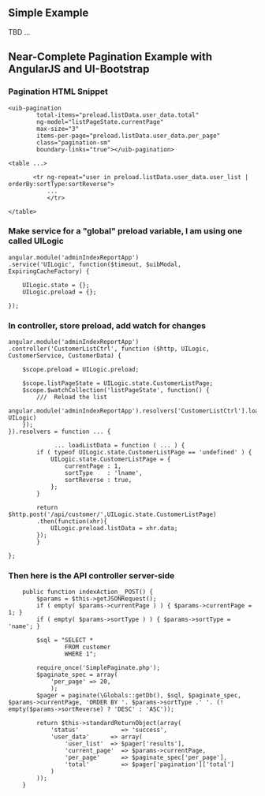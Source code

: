 ==  Simple Example ==

TBD ...


==  Near-Complete Pagination Example with AngularJS and UI-Bootstrap ==

=== Pagination HTML Snippet ===
<pre>
<uib-pagination
		total-items="preload.listData.user_data.total"
		ng-model="listPageState.currentPage"
		max-size="3"
		items-per-page="preload.listData.user_data.per_page"
		class="pagination-sm"
		boundary-links="true"></uib-pagination>

<table ...>

	   <tr ng-repeat="user in preload.listData.user_data.user_list | orderBy:sortType:sortReverse">
	   	   ...
		   </tr>

</table>
</pre>


=== Make service for a "global" preload variable, I am using one called UILogic ===
<pre>
angular.module('adminIndexReportApp')
.service('UILogic', function($timeout, $uibModal, ExpiringCacheFactory) {

	UILogic.state = {};
	UILogic.preload = {};

});
</pre>


=== In controller, store preload, add watch for changes ===

<pre>
angular.module('adminIndexReportApp')
.controller('CustomerListCtrl', function ($http, UILogic, CustomerService, CustomerData) {

    $scope.preload = UILogic.preload;

    $scope.listPageState = UILogic.state.CustomerListPage;
    $scope.$watchCollection('listPageState', function() {
	    ///  Reload the list
		    angular.module('adminIndexReportApp').resolvers['CustomerListCtrl'].loadListData($http, UILogic)
    });
}).resolvers = function ... {

			 ... loadListData = function ( ... ) {
        if ( typeof UILogic.state.CustomerListPage == 'undefined' ) {
            UILogic.state.CustomerListPage = {
                currentPage : 1,
                sortType    : 'lname',
                sortReverse : true,
            };
        }

        return $http.post('/api/customer/',UILogic.state.CustomerListPage)
        .then(function(xhr){
            UILogic.preload.listData = xhr.data;
        });
		}

};
</pre>


=== Then here is the API controller server-side ===

<pre>
    public function indexAction__POST() {
        $params = $this->getJSONRequest();
        if ( empty( $params->currentPage ) ) { $params->currentPage = 1; }
        if ( empty( $params->sortType ) ) { $params->sortType = 'name'; }

        $sql = "SELECT *
                FROM customer
                WHERE 1";

        require_once('SimplePaginate.php');
        $paginate_spec = array(
            'per_page' => 20,
            );
        $pager = paginate(\Globals::getDb(), $sql, $paginate_spec, $params->currentPage, 'ORDER BY '. $params->sortType .' '. (! empty($params->sortReverse) ? 'DESC' : 'ASC'));

        return $this->standardReturnObject(array(
            'status'            => 'success',
            'user_data'      => array(
                'user_list'  => $pager['results'],
                'current_page'  => $params->currentPage,
                'per_page'      => $paginate_spec['per_page'],
                'total'         => $pager['pagination']['total']
            )
        ));
    }
</pre>
